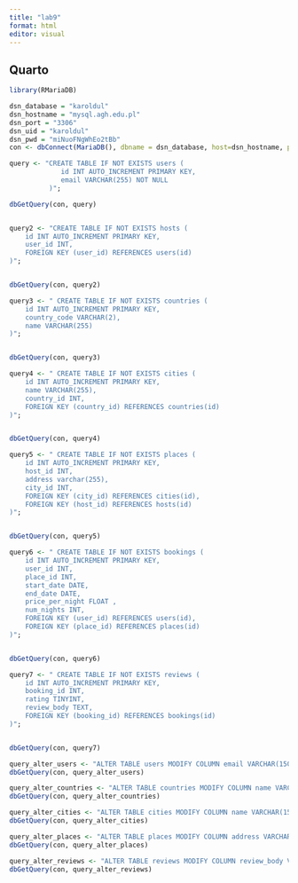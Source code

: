 ---
title: "lab9"
format: html
editor: visual
---

## Quarto

```{r}
library(RMariaDB)

dsn_database = "karoldul"    
dsn_hostname = "mysql.agh.edu.pl"   
dsn_port = "3306"                 
dsn_uid = "karoldul"         
dsn_pwd = "miNuoFNgWhEo2tBb"    
con <- dbConnect(MariaDB(), dbname = dsn_database, host=dsn_hostname, port=dsn_port, user=dsn_uid, password=dsn_pwd)
```

```{r}
query <- "CREATE TABLE IF NOT EXISTS users (
             id INT AUTO_INCREMENT PRIMARY KEY,
             email VARCHAR(255) NOT NULL
          )";

dbGetQuery(con, query)


query2 <- "CREATE TABLE IF NOT EXISTS hosts (
    id INT AUTO_INCREMENT PRIMARY KEY,
    user_id INT,
    FOREIGN KEY (user_id) REFERENCES users(id)
)";


dbGetQuery(con, query2)

query3 <- " CREATE TABLE IF NOT EXISTS countries (
    id INT AUTO_INCREMENT PRIMARY KEY,
    country_code VARCHAR(2),
    name VARCHAR(255)
)";


dbGetQuery(con, query3)

query4 <- " CREATE TABLE IF NOT EXISTS cities (
    id INT AUTO_INCREMENT PRIMARY KEY,
    name VARCHAR(255),
    country_id INT,
    FOREIGN KEY (country_id) REFERENCES countries(id)
)";


dbGetQuery(con, query4)

query5 <- " CREATE TABLE IF NOT EXISTS places (
    id INT AUTO_INCREMENT PRIMARY KEY,
    host_id INT,
    address varchar(255),
    city_id INT,
    FOREIGN KEY (city_id) REFERENCES cities(id),
    FOREIGN KEY (host_id) REFERENCES hosts(id)
)";


dbGetQuery(con, query5)

query6 <- " CREATE TABLE IF NOT EXISTS bookings (
    id INT AUTO_INCREMENT PRIMARY KEY,
    user_id INT,
    place_id INT,
    start_date DATE,
    end_date DATE,
    price_per_night FLOAT ,
    num_nights INT,
    FOREIGN KEY (user_id) REFERENCES users(id),
    FOREIGN KEY (place_id) REFERENCES places(id)
)";


dbGetQuery(con, query6)

query7 <- " CREATE TABLE IF NOT EXISTS reviews (
    id INT AUTO_INCREMENT PRIMARY KEY,
    booking_id INT,
    rating TINYINT,
    review_body TEXT, 
    FOREIGN KEY (booking_id) REFERENCES bookings(id)
)";


dbGetQuery(con, query7)

query_alter_users <- "ALTER TABLE users MODIFY COLUMN email VARCHAR(150);"
dbGetQuery(con, query_alter_users)

query_alter_countries <- "ALTER TABLE countries MODIFY COLUMN name VARCHAR(150);"
dbGetQuery(con, query_alter_countries)

query_alter_cities <- "ALTER TABLE cities MODIFY COLUMN name VARCHAR(150);"
dbGetQuery(con, query_alter_cities)

query_alter_places <- "ALTER TABLE places MODIFY COLUMN address VARCHAR(150);"
dbGetQuery(con, query_alter_places)

query_alter_reviews <- "ALTER TABLE reviews MODIFY COLUMN review_body VARCHAR(150);"
dbGetQuery(con, query_alter_reviews)
```
